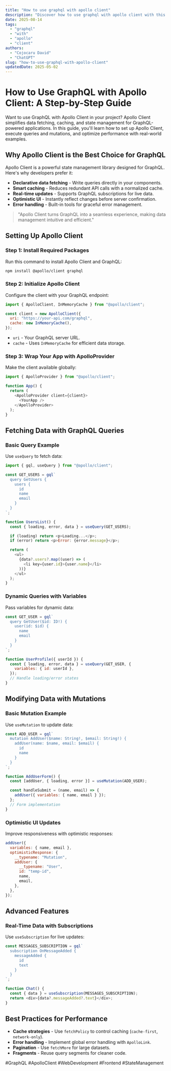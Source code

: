 ```yaml
---
title: "How to use graphql with apollo client"
description: "Discover how to use graphql with apollo client with this in-depth guide, providing actionable insights and practical tips to boost your knowledge and results."
date: 2025-08-14
tags:
  - "graphql"
  - "with"
  - "apollo"
  - "client"
authors:
  - "Cojocaru David"
  - "ChatGPT"
slug: "how-to-use-graphql-with-apollo-client"
updatedDate: 2025-05-02
---
```


# How to Use GraphQL with Apollo Client: A Step-by-Step Guide  

Want to use GraphQL with Apollo Client in your project? Apollo Client simplifies data fetching, caching, and state management for GraphQL-powered applications. In this guide, you'll learn how to set up Apollo Client, execute queries and mutations, and optimize performance with real-world examples.  

## Why Apollo Client is the Best Choice for GraphQL  

Apollo Client is a powerful state management library designed for GraphQL. Here's why developers prefer it:  

- **Declarative data fetching** - Write queries directly in your components.  
- **Smart caching** - Reduces redundant API calls with a normalized cache.  
- **Real-time updates** - Supports GraphQL subscriptions for live data.  
- **Optimistic UI** - Instantly reflect changes before server confirmation.  
- **Error handling** - Built-in tools for graceful error management.  

> "Apollo Client turns GraphQL into a seamless experience, making data management intuitive and efficient."  

## Setting Up Apollo Client  

### Step 1: Install Required Packages  

Run this command to install Apollo Client and GraphQL:  

```bash  
npm install @apollo/client graphql  
```  

### Step 2: Initialize Apollo Client  

Configure the client with your GraphQL endpoint:  

```javascript  
import { ApolloClient, InMemoryCache } from "@apollo/client";  

const client = new ApolloClient({  
  uri: "https://your-api.com/graphql",  
  cache: new InMemoryCache(),  
});  
```  

- `uri` - Your GraphQL server URL.  
- `cache` - Uses `InMemoryCache` for efficient data storage.  

### Step 3: Wrap Your App with ApolloProvider  

Make the client available globally:  

```javascript  
import { ApolloProvider } from "@apollo/client";  

function App() {  
  return (  
    <ApolloProvider client={client}>  
      <YourApp />  
    </ApolloProvider>  
  );  
}  
```  

## Fetching Data with GraphQL Queries  

### Basic Query Example  

Use `useQuery` to fetch data:  

```javascript  
import { gql, useQuery } from "@apollo/client";  

const GET_USERS = gql`  
  query GetUsers {  
    users {  
      id  
      name  
      email  
    }  
  }  
`;  

function UsersList() {  
  const { loading, error, data } = useQuery(GET_USERS);  

  if (loading) return <p>Loading...</p>;  
  if (error) return <p>Error: {error.message}</p>;  

  return (  
    <ul>  
      {data?.users?.map((user) => (  
        <li key={user.id}>{user.name}</li>  
      ))}  
    </ul>  
  );  
}  
```  

### Dynamic Queries with Variables  

Pass variables for dynamic data:  

```javascript  
const GET_USER = gql`  
  query GetUser($id: ID!) {  
    user(id: $id) {  
      name  
      email  
    }  
  }  
`;  

function UserProfile({ userId }) {  
  const { loading, error, data } = useQuery(GET_USER, {  
    variables: { id: userId },  
  });  
  // Handle loading/error states  
}  
```  

## Modifying Data with Mutations  

### Basic Mutation Example  

Use `useMutation` to update data:  

```javascript  
const ADD_USER = gql`  
  mutation AddUser($name: String!, $email: String!) {  
    addUser(name: $name, email: $email) {  
      id  
      name  
    }  
  }  
`;  

function AddUserForm() {  
  const [addUser, { loading, error }] = useMutation(ADD_USER);  

  const handleSubmit = (name, email) => {  
    addUser({ variables: { name, email } });  
  };  
  // Form implementation  
}  
```  

### Optimistic UI Updates  

Improve responsiveness with optimistic responses:  

```javascript  
addUser({  
  variables: { name, email },  
  optimisticResponse: {  
    __typename: "Mutation",  
    addUser: {  
      __typename: "User",  
      id: "temp-id",  
      name,  
      email,  
    },  
  },  
});  
```  

## Advanced Features  

### Real-Time Data with Subscriptions  

Use `useSubscription` for live updates:  

```javascript  
const MESSAGES_SUBSCRIPTION = gql`  
  subscription OnMessageAdded {  
    messageAdded {  
      id  
      text  
    }  
  }  
`;  

function Chat() {  
  const { data } = useSubscription(MESSAGES_SUBSCRIPTION);  
  return <div>{data?.messageAdded?.text}</div>;  
}  
```  

## Best Practices for Performance  

- **Cache strategies** - Use `fetchPolicy` to control caching (`cache-first`, `network-only`).  
- **Error handling** - Implement global error handling with `ApolloLink`.  
- **Pagination** - Use `fetchMore` for large datasets.  
- **Fragments** - Reuse query segments for cleaner code.  

#GraphQL #ApolloClient #WebDevelopment #Frontend #StateManagement